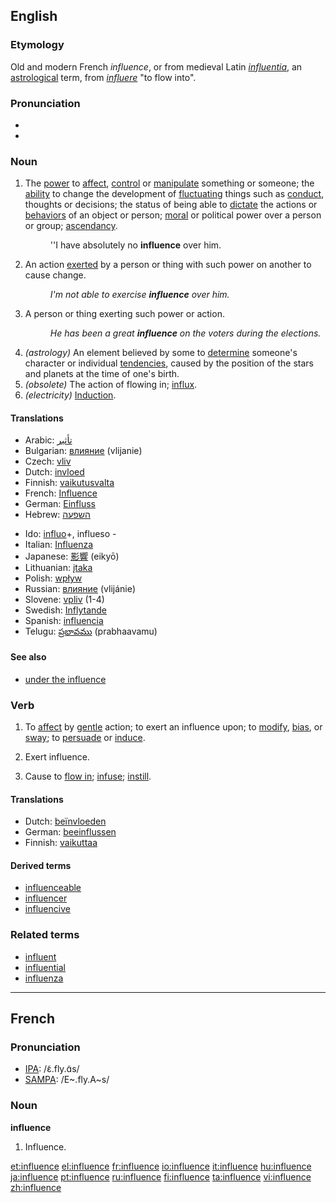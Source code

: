 ==English==

{{rank|lips|donations|George|666|influence|March|whatever|reach}}

===Etymology===
Old and modern French ''influence'', or from medieval Latin ''[[influentia]]'', an [[astrological]] term, from ''[[influere]]'' "to flow into".

===Pronunciation===
* {{IPA|/ˈɪnfluəns/}}
*{{audio|en-us-influence.ogg|Audio (US)}}

===Noun===
{{en-noun|s|-}}

# The [[power]] to [[affect]], [[control]] or [[manipulate]] something or someone; the [[ability]] to change the development of [[fluctuate|fluctuating]] things such as [[conduct]], thoughts or decisions; the status of being able to [[dictate]] the actions or [[behavior]]s of an object or person; [[moral]] or political power over a person or group; [[ascendancy]].
#:''I have absolutely no '''influence''' over him.
# An action [[exert]]ed by a person or thing with such power on another to cause change.
#:''I'm not able to exercise '''influence''' over him.''
# A person or thing exerting such power or action.
#:''He has been a great '''influence''' on the voters during the elections.''
# ''(astrology)'' An element believed by some to [[determine]] someone's character or individual [[tendency|tendencies]], caused by the position of the stars and planets at the time of one's birth.
# ''(obsolete)'' The action of flowing in; [[influx]].
# ''(electricity)'' [[Induction]].

====Translations====
{{top}}
*Arabic: [[تأثير]]
*Bulgarian: [[влияние]] (vlijanie) {{n}}
*Czech: [[vliv]]
*Dutch: [[invloed]]
*Finnish: [[vaikutusvalta]]
*French: [[Influence]]
*German: [[Einfluss]]
*Hebrew: [[השפעה]] {{f}}
{{mid}}
*Ido: [[influo]]+, influeso -
*Italian: [[Influenza]]
*Japanese: [[影響]] (eikyō)
*Lithuanian: [[įtaka]] {{f}}
*Polish: [[wpływ]] {{m}}
*Russian: [[влияние]] (vlijánie) {{n}}
*Slovene: [[vpliv]] {{m}} (1-4)
*Swedish: [[Inflytande]]
*Spanish: [[influencia]] {{f}}
*Telugu: [[ప్రభావము]] (prabhaavamu)
{{bottom}}

====See also====
*[[under the influence]]

===Verb===
{{en-verb|influenc|es}}

# {{transitive}} To [[affect]] by [[gentle]] action; to exert an influence upon; to [[modify]], [[bias]], or [[sway]]; to [[persuade]] or [[induce]].
# {{intransitive}} Exert influence.
# {{context|transitive|obsolete}} Cause to [[flow in]]; [[infuse]]; [[instill]].

====Translations====
*Dutch: [[beïnvloeden]]
*German: [[beeinflussen]]
*Finnish: [[vaikuttaa]]

====Derived terms====
*[[influenceable]]
*[[influencer]]
*[[influencive]]

===Related terms===
*[[influent]]
*[[influential]]
*[[influenza]]

----

==French==

===Pronunciation===
*[[w:IPA|IPA]]: /ɛ̃.fly.ɑ̃s/
*[[w:SAMPA|SAMPA]]: /E~.fly.A~s/

===Noun===
'''influence'''

# Influence.

[[et:influence]]
[[el:influence]]
[[fr:influence]]
[[io:influence]]
[[it:influence]]
[[hu:influence]]
[[ja:influence]]
[[pt:influence]]
[[ru:influence]]
[[fi:influence]]
[[ta:influence]]
[[vi:influence]]
[[zh:influence]]